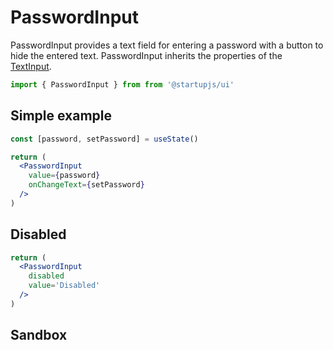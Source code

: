 
# PasswordInput

PasswordInput provides a text field for entering a password with a button to hide the entered text.
PasswordInput inherits the properties of the [TextInput](/docs/forms/TextInput).

```jsx
import { PasswordInput } from from '@startupjs/ui'
```

## Simple example

```jsx example
const [password, setPassword] = useState()

return (
  <PasswordInput
    value={password}
    onChangeText={setPassword}
  />
)
```

## Disabled

```jsx example
return (
  <PasswordInput
    disabled
    value='Disabled'
  />
)
```

## Sandbox

<Sandbox Component={PasswordInput} />
